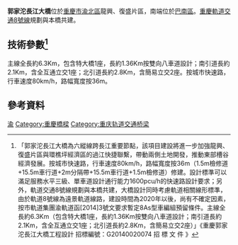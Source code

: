 {{CQ Future infrastructure}}
'''郭家沱長江大橋'''位於[[重慶市|重慶市]][[渝北區|渝北區]]龍興、復盛片區，南端位於[[巴南區|巴南區]]。[[重慶軌道交通8號線|重慶軌道交通8號線]]規劃與本橋共建。

== 技術參數<ref>「郭家沱長江大橋為六縱線跨長江重要節點，該項目建設將進一步加強龍興、復盛片區與環樵坪經濟區的過江快捷聯繫，帶動兩側土地開發，推動東部槽谷經濟發展。按城市快速路，行車速度80km/h，路幅寬度按36m（1.5m檢修道+15.5m車行道+2m分隔帶+15.5m車行道+1.5m檢修道）修建。設計標準可以滿足服務水平三級、單車道設計通行能力1600pcu/h的快速路設計要求；另外，軌道交通8號線規劃與本橋共建，大橋設計同時考慮軌道相關線形標準，由於軌道8號線為遠景軌道線路，建設時間為2020年以後，尚有不確定因素，按市軌道集團渝軌道函[2014]3號文要求暫定8As型車編組預留條件。主線全長約6.3Km（包含特大橋1座，長約1.36Km按雙向八車道設計；南引道長約2.1Km，含全互通立交1座；北引道長約2.8Km，含簡易立交2座）」《重慶郭家沱長江大橋工程設計 招標編號：G20140020074 招 標 文 件 》</ref> ==
主線全長約6.3Km，包含特大橋1座，長約1.36Km按雙向八車道設計；南引道長約2.1Km，含全互通立交1座；北引道長約2.8Km，含簡易立交2座。按城市快速路，行車速度80km/h，路幅寬度按36m。
== 參考資料 ==
<references/>

{{Crossings navbox
|structure= [[長江橋隧列表|長江橋隧列表]]
|place= [[長江|長江]]
|bridge= 郭家沱長江大橋
|bridge signs= 公路<br>[[重庆轨道交通8号线|重庆轨道交通8号线]]
|upstream= [[黄桷沱长江大桥|黄桷沱长江大桥]]
|upstream signs=  公路<br>[[重庆轨道交通18号线|重庆轨道交通18号线]]
|downstream= [[鱼嘴两江大桥|鱼嘴两江大桥]]
|downstream signs= {{中国高速公路名|G5001}}
}}
{{重慶橋樑}}

{{DEFAULTSORT:D}}
[[Category:長江大橋|渝]]
[[Category:重慶橋樑|Category:重慶橋樑]]
[[Category:重庆轨道交通桥梁|Category:重庆轨道交通桥梁]]